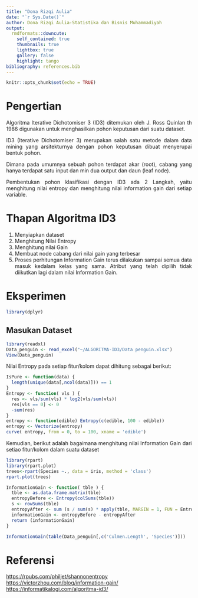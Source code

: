 ```yaml
---
title: "Dona Rizqi Aulia"
date: "`r Sys.Date()`"
author: Dona Rizqi Aulia-Statistika dan Bisnis Muhammadiyah
output:
  rmdformats::downcute:
    self_contained: true
    thumbnails: true
    lightbox: true
    gallery: false
    highlight: tango
bibliography: references.bib
---
```


```{=html}
<style>


body{
text-align: justify}
</style>
```
```r
knitr::opts_chunk$set(echo = TRUE)
```

# Pengertian
Algoritma Iterative Dichotomiser 3 (ID3) ditemukan oleh J. Ross
Quinlan th 1986 digunakan untuk menghasilkan pohon keputusan
dari suatu dataset.

ID3 (Iterative Dichotomiser 3) merupakan salah satu metode dalam
data mining yang arsitekturnya dengan pohon keputusan dibuat
menyerupai bentuk pohon.

Dimana pada umumnya sebuah pohon terdapat akar (root), cabang
yang hanya terdapat satu input dan min dua output dan daun (leaf
node).

Pembentukan pohon klasifikasi dengan ID3 ada 2 Langkah, yaitu
menghitung nilai entropy dan menghitung nilai information gain dari
setiap variable.

# Thapan Algoritma ID3
1. Menyiapkan dataset
2. Menghitung Nilai Entropy
3. Menghitung nilai Gain
4. Membuat node cabang dari nilai gain yang terbesar
5. Proses perhitungan Information Gain terus dilakukan sampai semua    data masuk kedalam kelas yang sama. Atribut yang telah dipilih tidak diikutkan lagi dalam nilai Information Gain.

# Eksperimen
```r
library(dplyr)
```

## Masukan Dataset
```r
library(readxl)
Data_penguin <- read_excel("~/ALGORITMA-ID3/Data penguin.xlsx")
View(Data_penguin)
```

Nilai Entropy pada setiap fitur/kolom dapat dihitung sebagai berikut:
```r
IsPure <- function(data) {
  length(unique(data[,ncol(data)])) == 1
}
Entropy <- function( vls ) {
  res <- vls/sum(vls) * log2(vls/sum(vls))
  res[vls == 0] <- 0
  -sum(res)
}
entropy <- function(edible) Entropy(c(edible, 100 - edible))
entropy <- Vectorize(entropy)
curve( entropy, from = 0, to = 100, xname = 'edible')
```

Kemudian, berikut adalah bagaimana menghitung nilai Information Gain dari setiao fitur/kolom dalam suatu dataset

```r
library(rpart)
library(rpart.plot)
trees<-rpart(Species ~., data = iris, method = 'class')
rpart.plot(trees)
```

```r
InformationGain <- function( tble ) {
  tble <- as.data.frame.matrix(tble)
  entropyBefore <- Entropy(colSums(tble))
  s <- rowSums(tble)
  entropyAfter <- sum (s / sum(s) * apply(tble, MARGIN = 1, FUN = Entropy ))
  informationGain <- entropyBefore - entropyAfter
  return (informationGain)
}
```

```r
InformationGain(table(Data_penguin[,c('Culmen.Length', 'Species')]))
```

# Referensi

<https://rpubs.com/philjet/shannonentropy>
<https://victorzhou.com/blog/information-gain/>
<https://informatikalogi.com/algoritma-id3/>
